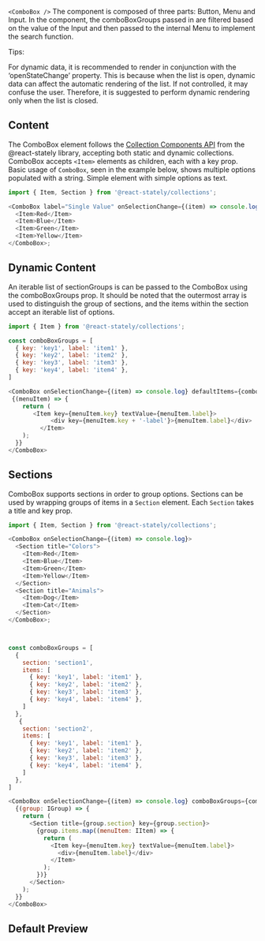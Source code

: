 
`<ComboBox />`
The component is composed of three parts: Button, Menu and Input. In the component, the comboBoxGroups 
passed in are filtered based on the value of the Input and then passed to the internal Menu 
to implement the search function.


Tips:

For dynamic data, it is recommended to render in conjunction with the ‘openStateChange’ property. 
This is because when the list is open, dynamic data can affect the automatic rendering of the list. 
If not controlled, it may confuse the user. Therefore, it is suggested to perform dynamic rendering only when the list is closed. 


## Content

The ComboBox element follows the
[Collection Components API](https://react-spectrum.adobe.com/react-stately/collections.html) from
the @react-stately library, accepting both static and dynamic collections. ComboBox accepts `<Item>`
elements as children, each with a key prop. Basic usage of `ComboBox`, seen in the example below,
shows multiple options populated with a string. Simple element with simple options as text.

```js
import { Item, Section } from '@react-stately/collections';

<ComboBox label="Single Value" onSelectionChange={(item) => console.log}>
  <Item>Red</Item>
  <Item>Blue</Item>
  <Item>Green</Item>
  <Item>Yellow</Item>
</ComboBox>;
```


## Dynamic Content

An iterable list of sectionGroups is can be passed to the ComboBox using the comboBoxGroups prop. 
It should be noted that the outermost array is used to distinguish the group of sections, 
and the items within the section accept an iterable list of options.

```js
import { Item } from '@react-stately/collections';

const comboBoxGroups = [
  { key: 'key1', label: 'item1' },
  { key: 'key2', label: 'item2' },
  { key: 'key3', label: 'item3' },
  { key: 'key4', label: 'item4' },
]

<ComboBox onSelectionChange={(item) => console.log} defaultItems={comboBoxGroups}>
 {(menuItem) => {
    return (
       <Item key={menuItem.key} textValue={menuItem.label}>
            <div key={menuItem.key + '-label'}>{menuItem.label}</div>
         </Item>
    );
  }}
</ComboBox>
```

## Sections

ComboBox supports sections in order to group options. Sections can be used by wrapping groups of items
in a `Section` element. Each `Section` takes a title and key prop.

```js
import { Item, Section } from '@react-stately/collections';

<ComboBox onSelectionChange={(item) => console.log}>
  <Section title="Colors">
    <Item>Red</Item>
    <Item>Blue</Item>
    <Item>Green</Item>
    <Item>Yellow</Item>
  </Section>
  <Section title="Animals">
    <Item>Dog</Item>
    <Item>Cat</Item>
  </Section>
</ComboBox>;



const comboBoxGroups = [
  { 
    section: 'section1',
    items: [ 
      { key: 'key1', label: 'item1' },
      { key: 'key2', label: 'item2' },
      { key: 'key3', label: 'item3' },
      { key: 'key4', label: 'item4' },
    ]
  },
   { 
    section: 'section2',
    items: [ 
      { key: 'key1', label: 'item1' },
      { key: 'key2', label: 'item2' },
      { key: 'key3', label: 'item3' },
      { key: 'key4', label: 'item4' },
    ]
  },
]

<ComboBox onSelectionChange={(item) => console.log} comboBoxGroups={comboBoxGroups}>
  {(group: IGroup) => {
    return (
      <Section title={group.section} key={group.section}>
        {group.items.map((menuItem: IItem) => {
          return (
            <Item key={menuItem.key} textValue={menuItem.label}>
              <div>{menuItem.label}</div>
            </Item>
          );
        })}
      </Section>
    );
  }}
</ComboBox>
```


## Default Preview
